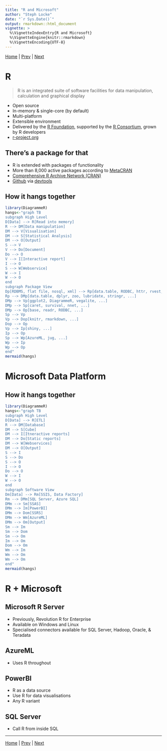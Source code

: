 ```yaml
---
title: "R and Microsoft"
author: "Steph Locke"
date: "`r Sys.Date()`"
output: rmarkdown::html_document
vignette: >
  %\VignetteIndexEntry{R and Microsoft}
  %\VignetteEngine{knitr::rmarkdown}
  %\VignetteEncoding{UTF-8}
---
```

[Home](index.html) | [Prev](index.html) | [Next](GettingStarted.html)


# R
> R is an integrated suite of software facilities for data manipulation, calculation and graphical display

- Open source
- In-memory & single-core (by default)
- Multi-platform
- Extensible environment
- Delivered by the [R Foundation](https://www.r-project.org/foundation/), supported by the [R Consortium](https://www.r-consortium.org/), grown by R developers 
- [r-project.org](http://www.r-project.org/)

## There's a package for that
- R is extended with packages of functionality
- More than 8,000 active packages according to [MetaCRAN](http://www.r-pkg.org/)
- [Comprehensive R Archive Network (CRAN)](https://cran.r-project.org/)
- [Github](https://github.com) via [devtools](https://cran.r-project.org/package=devtools)

## How it hangs together
```r
library(DiagrammeR)
hangs<-"graph TB
subgraph High Level
D[Data] --> R[Read into memory]
R --> DM[Data manipulation]
DM --> V[Visualisation]
DM --> S[Statistical Analysis]
DM --> O[Output]
S --> V
V --> Do[Document]
Do --> O
V --> I[Interactive report]
I --> O
S --> W[Webservice]
W --> I
W --> O
end
subgraph Package View
Dp[RDBMS, flat file, nosql, xml] --> Rp[data.table, RODBC, httr, rvest, readxl, readr,...]
Rp --> DMp[data.table, dplyr, zoo, lubridate, stringr, ...]
DMp --> Vp[ggplot2, DiagrammeR, vegalite, ...]
DMp --> Sp[caret, survival, nnet, ...]
DMp --> Op[base, readr, RODBC, ...]
Sp --> Vp
Vp --> Dop[knitr, rmarkdown, ...]
Dop --> Op
Vp --> Ip[shiny, ...]
Ip --> Op
Sp --> Wp[AzureML, jug, ...]
Wp --> Ip
Wp --> Op
end"
mermaid(hangs)
```

# Microsoft Data Platform

## How it hangs together
```r
library(DiagrammeR)
hangs<-"graph TB
subgraph High Level
D[Data] --> R[ETL]
R --> DM[Database]
DM --> S[Cube]
DM --> I[Itneractive reports]
DM --> Do[Static reports]
DM --> W[Webservices]
DM --> O[Output]
S --> I
S --> Do
S --> O
I --> O
Do --> O
W --> I
W --> O
end
subgraph Software View
Dm[Data] --> Rm[SSIS, Data Factory]
Rm --> DMm[SQL Server, Azure SQL]
DMm --> Sm[SSAS]
DMm --> Im[PowerBI]
DMm --> Dom[SSRS]
DMm --> Wm[AzureML]
DMm --> Om[Output]
Sm --> Im
Sm --> Dom
Sm --> Om
Im --> Om
Dom --> Om
Wm --> Im
Wm --> Om
Wm --> Om
end"
mermaid(hangs)
```

# R + Microsoft
## Microsoft R Server
- Previously, Revolution R for Enterprise
- Available on Windows and Linux
- Specialised connectors available for SQL Server, Hadoop, Oracle, & Teradata

## AzureML
- Uses R throughout

## PowerBI
- R as a data source
- Use R for data visualisations
- Any R variant

## SQL Server
- Call R from inside SQL

-------
[Home](index.html) | [Prev](index.html) | [Next](GettingStarted.html)
